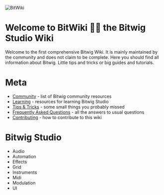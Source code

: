 ![BitWiki](/BitWiki.png)

# Welcome to BitWiki 🐱‍🏍 the Bitwig Studio Wiki 

Welcome to the first comprehensive Bitwig Wiki. It is mainly maintained by the community
and does not claim to be complete. Here you should find all information about Bitwig.
Little tips and tricks or big guides and tutorials.

# Meta

* [Community](community) - list of Bitwig community resources
* [Learning](learning) - resources for learning Bitwig Studio
* [Tips & Tricks](tips-tricks) - some small things you probably missed
* [Frequently Asked Questions](faq) - all the answers to usual questions
* [Contributing](contributing) - how to contribute to this wiki

# Bitwig Studio

* Audio
* Automation
* Effects
* Grid
* Instruments
* Midi
* Modulation
* UI

